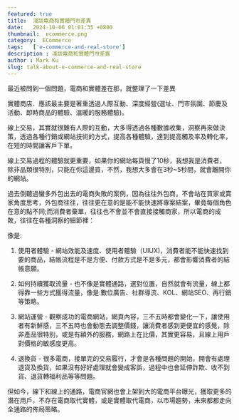 ```yaml
---
featured: true
title:  淺談電商和實體門市差異
date:   2024-10-06 01:01:35 +0800
thumbnail:  ecommerce.png
category:  ECommerce
tags:   ['e-commerce-and-real-store']
description : 淺談電商和實體門市差異
author : Mark Ku
slug: talk-about-e-commerce-and-real-store
---
```

最近被問到一個問題，電商和實體差在那，就整理了一下差異  

實體商店．應該最主要是著重透過人際互動、深度經營(選址、門市氛圍、節慶及活動、即時商品的體驗、溫暖的服務體驗)。  

線上交易，其實就很難有人際的互動，大多得透過各種數據收集，洞察再來做決策，透過各種行銷或網站技術的方式，提高各種體驗，達到提高觸及率及轉化率，在短的時間讓客戶下單。  

線上交易過程的體驗就更重要，如果你的網站每頁慢了10秒，我想我是消費者，除非品類很特別，只能在你這邊買，不然，我想大多會在3秒~5秒間，就會離開你的網站。  

過去倒聽過蠻多外包出去的電商失敗的案例，因為往往外包商，不會站在買家或賣家角度思考，外包商往往，往往更在意的是能不能快速將專案結案，畢竟每個角色在意的點不同;而消費者棄單，往往也不會並不會直接接觸商家，所以電商的成敗，往往在各種洞察的細節裡：  

像是:  

1. 使用者體驗 - 網站效能及速度、使用者體驗（UIUX)，消費者能不能快速找到要的商品，結帳流程是不是方便、付款方式是不是多元，都會影響消費者的結帳意願。  

2. 如何持續獲取流量 - 也不像是實體通路，選對位置，自然就會有流量，線上都得靠一些方式獲得流量，像是:數位廣告、社群導流、KOL、網站SEO、再行銷等策略。  

3. 網站運營 - 觀察成功的電商網站，網頁內容，三不五時都會變化一下，讓使用者有新鮮感，三不五時也會動態去調整價錢，讓消費者感到更便宜的感覺，除非產品很特別，或是有額外的服務，網路上在比價，其實更容易，且線上用戶對價格的敏感度更高。  

4. 退換貨 - 很多電商，接單完的交易履行，才會是各種問題的開始，開會有處理退貨及換貨，如果沒有好好處理就會變成客訴，過程中也會延伸詐欺、收不到貨、退貨轉福利品等等問題。  

但如今，線下和線上的通路，電商官網也會上架到大的電商平台曝光，獲取更多的潛在用戶，不存在電商取代實體，或是實體取代電商，以市場趨勢，未來都都走向全通路的佈局策略。  